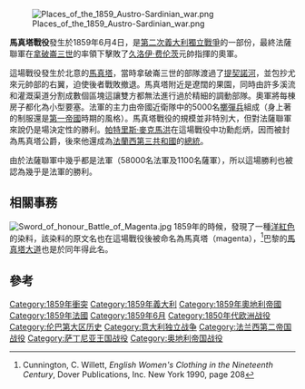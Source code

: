 {{Infobox military conflict
|conflict=馬真塔戰役
|partof=[[第二次義大利獨立戰爭|第二次義大利獨立戰爭]]
|image=[[File:Napoléon_III_et_l'Italie_-_Gerolamo_Induno_-_La_bataille_de_Magenta_-_001.jpg|300px]]
|caption=馬真塔戰役，{{link-en|杰罗拉莫·因杜诺|Gerolamo Induno}}繪製，現存於巴黎的[[巴黎軍事博物館|軍事博物館]]
|date=1859年6月4日<ref>Ambès, ''Intimate Memoirs of Napoleon III: Personal Reminiscences of the Man and the Emperor'', 1912, P. 148.</ref>
|place=[[馬真塔|馬真塔]]（位於今日的[[義大利|義大利]]）
|coordinates={{coord|45|27|22|N|8|48|7|E|type:event_region:IT_scale:50000|display=inline,title}}
|result=法薩聯軍決定性勝利
|combatant1={{flagicon|France}} [[法蘭西第二帝國|法蘭西第二帝國]]<br>{{flagcountry|Kingdom of Sardinia|1848}}
|combatant2={{flag|Austrian Empire}}
|commander1={{flagicon|France}} [[拿破崙三世|拿破崙三世]]<br>{{flagicon|France}} [[帕特里斯·麥克馬洪|麥克馬洪元帥]]<br>{{flagicon|Kingdom of Sardinia|1848}} [[維托里奧·埃馬努埃萊二世|維托里奧·埃馬努埃萊二世]]
|commander2={{flagicon|Austrian Empire}} [[久洛伊·费伦茨|久洛伊·费伦茨]]元帥
|strength1={{flagicon|France|1830}}：58,000人<br>{{flagicon|Kingdom of Sardinia|1848}}：1,100人
|strength2={{flagicon|Austrian Empire}}：62,000人
|casualties1=657人戰死<br>3,858人負傷
|casualties2=1,368人戰死<br>4,538人負傷<br>4,500人被俘
}}
{{Campaignbox Austro Sardinian War}}
[[File:Places_of_the_1859_Austro-Sardinian_war.png|thumb]]

'''馬真塔戰役'''發生於1859年6月4日，是[[第二次義大利獨立戰爭|第二次義大利獨立戰爭]]的一部份，最終法薩聯軍在[[拿破崙三世|拿破崙三世]]的率領下擊敗了[[久洛伊·费伦茨|久洛伊·费伦茨]]元帥指揮的奧軍。

這場戰役發生於北意的[[馬真塔|馬真塔]]，當時拿破崙三世的部隊渡過了[[提契諾河|提契諾河]]，並包抄尤來元帥部的右翼，迫使後者戰敗撤退。馬真塔附近是遼闊的果園，同時由許多溪流和灌溉渠道分割成數個區塊這讓雙方都無法進行過於精細的調動部隊。奧軍將每棟房子都化為小型要塞。法軍的主力由帝國近衛隊中的5000名[[擲彈兵|擲彈兵]]組成（身上著的制服還是[[法蘭西第一帝國|第一帝國]]時期的風格）。馬真塔戰役的規模並非特別大，但對法薩聯軍來說仍是場決定性的勝利。[[帕特里斯·麥克馬洪|帕特里斯·麥克馬洪]]在這場戰役中功勳彪炳，因而被封為馬真塔公爵，後來他還成為[[法蘭西第三共和國|法蘭西第三共和國]]的[[法國總統|總統]]。

由於法薩聯軍中幾乎都是法軍（58000名法軍及1100名薩軍），所以這場勝利也被認為幾乎是法軍的勝利。

==相關事務==
[[File:Sword_of_honour_Battle_of_Magenta.jpg|thumb]]
1859年的時候，發現了一種[[洋紅色|洋紅色]]的染料，該染料的原文名也在這場戰役後被命名為馬真塔（magenta），<ref>Cunnington, C. Willett, ''English Women's Clothing in the Nineteenth Century'', Dover Publications, Inc. New York 1990, page 208</ref>巴黎的[[馬真塔大道|馬真塔大道]]也是於同年得此名。

==參考==
{{Reflist}}

{{DEFAULTSORT:Battle Of Magenta}}
[[Category:1859年衝突|Category:1859年衝突]]
[[Category:1859年義大利|Category:1859年義大利]]
[[Category:1859年奧地利帝國|Category:1859年奧地利帝國]]
[[Category:1859年法國|Category:1859年法國]]
[[Category:1859年6月|Category:1859年6月]]
[[Category:1850年代欧洲战役|Category:1850年代欧洲战役]]
[[Category:伦巴第大区历史|Category:伦巴第大区历史]]
[[Category:意大利独立战争|Category:意大利独立战争]]
[[Category:法兰西第二帝国战役|Category:法兰西第二帝国战役]]
[[Category:萨丁尼亚王国战役|Category:萨丁尼亚王国战役]]
[[Category:奥地利帝国战役|Category:奥地利帝国战役]]